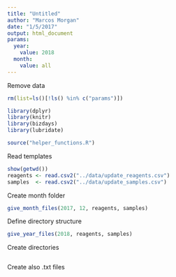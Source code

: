 ```yaml
---
title: "Untitled"
author: "Marcos Morgan"
date: "1/5/2017"
output: html_document
params:
  year:
    value: 2018
  month:
    value: all
---
```


Remove data
```r
rm(list=ls()[!ls() %in% c("params")])
```

<!-- Load libraries --> 
```r
library(dplyr)
library(knitr)
library(bizdays)
library(lubridate)

source("helper_functions.R")
```

Read templates
```r
show(getwd())
reagents <- read.csv2("../data/update_reagents.csv") 
samples  <- read.csv2("../data/update_samples.csv")
```
Create month folder
```r
give_month_files(2017, 12, reagents, samples)
```

Define directory structure
```r
give_year_files(2018, reagents, samples)
```

Create directories
```r

```

Create also .txt files
```r

```

